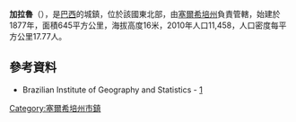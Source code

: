 {{coord|09|58|04|S|37|04|58|W|scale:30000|display=title}}

'''加拉魯'''（{{lang-pt|Gararu}}），是[[巴西|巴西]]的城鎮，位於該國東北部，由[[塞爾希培州|塞爾希培州]]負責管轄，始建於1877年，面積645平方公里，海拔高度16米，2010年人口11,458，人口密度每平方公里17.77人。

==參考資料==
*Brazilian Institute of Geography and Statistics - [https://web.archive.org/web/20080611095922/http://www.ibge.gov.br/cidadesat/default.php]

{{Brazil-geo-stub}}
{{塞爾希培州市鎮}}
[[Category:塞爾希培州市鎮|Category:塞爾希培州市鎮]]